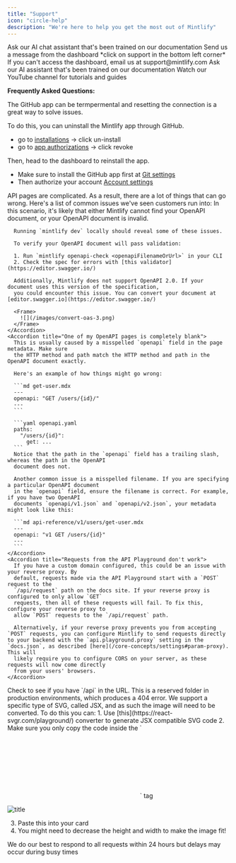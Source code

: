 ```yaml
---
title: "Support"
icon: "circle-help"
description: "We're here to help you get the most out of Mintlify"
---
```


<Card title="Ask our docs" img="/images/chat-support.png" href="https://mintlify.com/docs/quickstart?share_chat=3524d1e4-c8bb-4367-87f8-4eb8be8edf4b">
  Ask our AI chat assistant that's been trained on our documentation
</Card>

<CardGroup cols={2}>
  <Card title="Dashboard widget" icon="message-circle-more" iconType="regular" href="https://dashboard.mintlify.com/">
    Send us a message from the dashboard *click on support in the bottom left corner*
  </Card>
  <Card title="Email Us" icon="mail" iconType="regular" href="mailto:support@mintlify.com">
    If you can't access the dashboard, email us at support@mintlify.com
  </Card>
  <Card title="Ask AI" icon="bot" iconType="regular" href="https://mintlify.com/community">
    Ask our AI assistant that's been trained on our documentation
  </Card>
  <Card title="YouTube" icon="youtube" iconType="regular" href="https://www.youtube.com/@GetMintlify/videos">
    Watch our YouTube channel for tutorials and guides
  </Card>
</CardGroup>


**Frequently Asked Questions:**

<Accordion title="GitHub app issues" icon="merge">
  The GitHub app can be termpermental and resetting the connection is a great way to solve issues.
  
  To do this, you can uninstall the Mintlify app through GitHub.
  - go to [installations](https://github.com/settings/installations) -\> click un-install
  - go to [app authorizations](https://github.com/settings/apps/authorizations) -\> click revoke

  Then, head to the dashboard to reinstall the app.
  - Make sure to install the GitHub app first at [Git settings](https://dashboard.mintlify.com/settings/deployment/git-settings)
  - Then authorize your account [Account settings](https://dashboard.mintlify.com/settings/account)
</Accordion>

<Accordion title="API Page Issues" icon="book-open">
  API pages are complicated. As a result, there are a lot of things that can go wrong. Here's a list of common issues we've seen customers run into:

  <AccordionGroup>
    <Accordion title="All of my OpenAPI pages are completely blank">
      In this scenario, it's likely that either Mintlify cannot find your OpenAPI document,
      or your OpenAPI document is invalid.

      Running `mintlify dev` locally should reveal some of these issues.

      To verify your OpenAPI document will pass validation:

      1. Run `mintlify openapi-check <openapiFilenameOrUrl>` in your CLI
      2. Check the spec for errors with [this validator](https://editor.swagger.io/)

      Additionally, Mintlify does not support OpenAPI 2.0. If your document uses this version of the specification,
      you could encounter this issue. You can convert your document at [editor.swagger.io](https://editor.swagger.io/)

      <Frame>
        ![](/images/convert-oas-3.png)
      </Frame>
    </Accordion>
    <Accordion title="One of my OpenAPI pages is completely blank">
      This is usually caused by a misspelled `openapi` field in the page metadata. Make sure
      the HTTP method and path match the HTTP method and path in the OpenAPI document exactly.

      Here's an example of how things might go wrong:

      ```md get-user.mdx
      ---
      openapi: "GET /users/{id}/"
      ---
      ```

      ```yaml openapi.yaml
      paths:
        "/users/{id}":
          get: ...
      ```
      Notice that the path in the `openapi` field has a trailing slash, whereas the path in the OpenAPI
      document does not.

      Another common issue is a misspelled filename. If you are specifying a particular OpenAPI document
      in the `openapi` field, ensure the filename is correct. For example, if you have two OpenAPI
      documents `openapi/v1.json` and `openapi/v2.json`, your metadata might look like this:

      ```md api-reference/v1/users/get-user.mdx
      ---
      openapi: "v1 GET /users/{id}"
      ---
      ```
    </Accordion>
    <Accordion title="Requests from the API Playground don't work">
      If you have a custom domain configured, this could be an issue with your reverse proxy. By
      default, requests made via the API Playground start with a `POST` request to the
      `/api/request` path on the docs site. If your reverse proxy is configured to only allow `GET`
      requests, then all of these requests will fail. To fix this, configure your reverse proxy to
      allow `POST` requests to the `/api/request` path.

      Alternatively, if your reverse proxy prevents you from accepting `POST` requests, you can configure Mintlify to send requests directly to your backend with the `api.playground.proxy` setting in the `docs.json`, as described [here](/core-concepts/settings#param-proxy). This will
      likely require you to configure CORS on your server, as these requests will now come directly
      from your users' browsers.
    </Accordion>
  </AccordionGroup>
</Accordion>

<Accordion title="Docs page won't load (error 404)" icon="ban" iconType="regular">
  Check to see if you have `/api` in the URL. This is a reserved folder in production environments, which produces a 404 error.
</Accordion>


<Accordion title="Issues adding SVG to a card" icon="image">
We support a specific type of SVG, called JSX, and as such the image will need to be converted.
To do this you can: 
1. Use [this](https://react-svgr.com/playground/) converter to generate JSX compatible SVG code
2. Make sure you only copy the code inside the `<svg/>` tag

![title](/images/svg-jsx.png)

3. Paste this into your card
4. You might need to decrease the height and width to make the image fit!
</Accordion>


<Info>
We do our best to respond to all requests within 24 hours but delays may occur during busy times
</Info>

